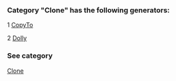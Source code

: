 ### Category "Clone" has the following generators:

   1 [CopyTo](/docs/CopyTo)

   2 [Dolly](/docs/Dolly)

### See category

[Clone](/docs/Categories/Clone)

